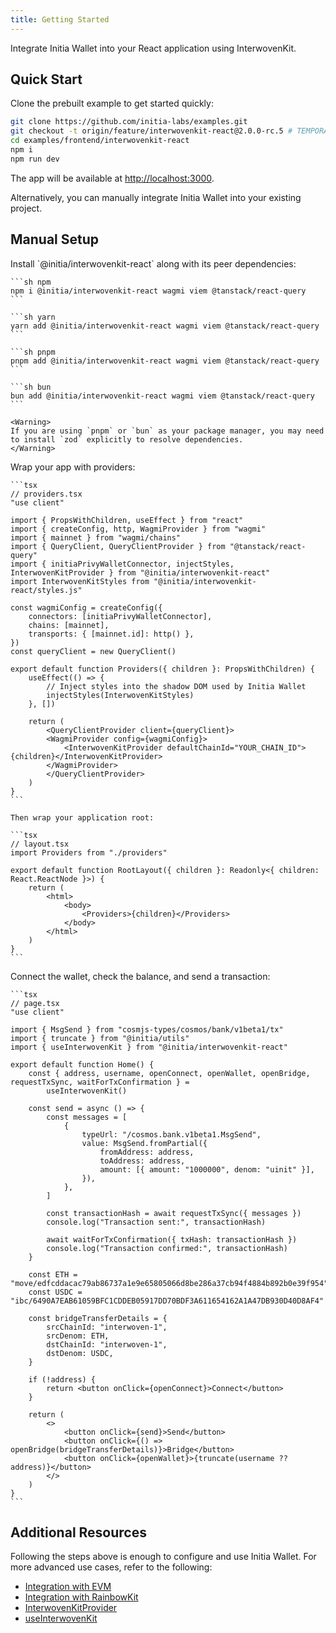 ```yaml
---
title: Getting Started
---
```


Integrate Initia Wallet into your React application using InterwovenKit.

## Quick Start

Clone the prebuilt example to get started quickly:

```bash
git clone https://github.com/initia-labs/examples.git
git checkout -t origin/feature/interwovenkit-react@2.0.0-rc.5 # TEMPORARY UNTIL RELEASE
cd examples/frontend/interwovenkit-react
npm i
npm run dev
```

The app will be available at [http://localhost:3000](http://localhost:3000/).

Alternatively, you can manually integrate Initia Wallet into your existing project.

## Manual Setup

<Steps>
 <Step title="Installation"> 
    Install `@initia/interwovenkit-react` along with its peer dependencies:

    ```sh npm
    npm i @initia/interwovenkit-react wagmi viem @tanstack/react-query
    ```

    ```sh yarn
    yarn add @initia/interwovenkit-react wagmi viem @tanstack/react-query
    ```

    ```sh pnpm
    pnpm add @initia/interwovenkit-react wagmi viem @tanstack/react-query
    ```

    ```sh bun
    bun add @initia/interwovenkit-react wagmi viem @tanstack/react-query
    ```

    <Warning>
    If you are using `pnpm` or `bun` as your package manager, you may need to install `zod` explicitly to resolve dependencies.
    </Warning>
 </Step>
 <Step title="Configure Providers">
    Wrap your app with providers:

    ```tsx
    // providers.tsx
    "use client"

    import { PropsWithChildren, useEffect } from "react"
    import { createConfig, http, WagmiProvider } from "wagmi"
    import { mainnet } from "wagmi/chains"
    import { QueryClient, QueryClientProvider } from "@tanstack/react-query"
    import { initiaPrivyWalletConnector, injectStyles, InterwovenKitProvider } from "@initia/interwovenkit-react"
    import InterwovenKitStyles from "@initia/interwovenkit-react/styles.js"

    const wagmiConfig = createConfig({
        connectors: [initiaPrivyWalletConnector],
        chains: [mainnet],
        transports: { [mainnet.id]: http() },
    })
    const queryClient = new QueryClient()

    export default function Providers({ children }: PropsWithChildren) {
        useEffect(() => {
            // Inject styles into the shadow DOM used by Initia Wallet
            injectStyles(InterwovenKitStyles)
        }, [])

        return (
            <QueryClientProvider client={queryClient}>
            <WagmiProvider config={wagmiConfig}>
                <InterwovenKitProvider defaultChainId="YOUR_CHAIN_ID">{children}</InterwovenKitProvider>
            </WagmiProvider>
            </QueryClientProvider>
        )
    }
    ```

    Then wrap your application root:

    ```tsx
    // layout.tsx
    import Providers from "./providers"

    export default function RootLayout({ children }: Readonly<{ children: React.ReactNode }>) {
        return (
            <html>
                <body>
                    <Providers>{children}</Providers>
                </body>
            </html>
        )
    }
    ```
 </Step>
 <Step title="Basic Example">
    Connect the wallet, check the balance, and send a transaction:

    ```tsx
    // page.tsx
    "use client"

    import { MsgSend } from "cosmjs-types/cosmos/bank/v1beta1/tx"
    import { truncate } from "@initia/utils"
    import { useInterwovenKit } from "@initia/interwovenkit-react"

    export default function Home() {
        const { address, username, openConnect, openWallet, openBridge, requestTxSync, waitForTxConfirmation } =
            useInterwovenKit()

        const send = async () => {
            const messages = [
                {
                    typeUrl: "/cosmos.bank.v1beta1.MsgSend",
                    value: MsgSend.fromPartial({
                        fromAddress: address,
                        toAddress: address,
                        amount: [{ amount: "1000000", denom: "uinit" }],
                    }),
                },
            ]

            const transactionHash = await requestTxSync({ messages })
            console.log("Transaction sent:", transactionHash)

            await waitForTxConfirmation({ txHash: transactionHash })
            console.log("Transaction confirmed:", transactionHash)
        }
        
        const ETH = "move/edfcddacac79ab86737a1e9e65805066d8be286a37cb94f4884b892b0e39f954"
        const USDC = "ibc/6490A7EAB61059BFC1CDDEB05917DD70BDF3A611654162A1A47DB930D40D8AF4"

        const bridgeTransferDetails = {
            srcChainId: "interwoven-1",
            srcDenom: ETH,
            dstChainId: "interwoven-1",
            dstDenom: USDC,
        }
        
        if (!address) {
            return <button onClick={openConnect}>Connect</button>
        }

        return (
            <>
                <button onClick={send}>Send</button>
                <button onClick={() => openBridge(bridgeTransferDetails)}>Bridge</button>
                <button onClick={openWallet}>{truncate(username ?? address)}</button>
            </>
        )
    }
    ```
 </Step>
</Steps>


## Additional Resources

Following the steps above is enough to configure and use Initia Wallet. For more advanced use cases, refer to the following:

- [Integration with EVM](./integration/integration-evm)
- [Integration with RainbowKit](./integration/integration-rainbowkit)
- [InterwovenKitProvider](./reference/interwovenkit-provider)
- [useInterwovenKit](./reference/useinterwovenkit)